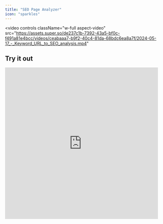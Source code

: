 ```yaml
---
title: "SEO Page Analyzer"
icon: "sparkles"
---
```


<video
  controls
  className="w-full aspect-video"
  src="https://assets.super.so/de237c1b-7392-43a5-bf0c-f491a81e4bcc/videos/ceabaaa7-b9f2-40c4-81da-68bdc6ea8a7f/2024-05-17_-_Keyword_URL_to_SEO_analysis.mp4"
></video>

## Try it out

<iframe width='100%' height='500px' src="https://app.airops.com/public_apps/57f58bf6-8e7a-4111-bfa3-b94d6d6d4594/run" title="app.airops.com" sandbox="allow-scripts allow-popups allow-forms allow-same-origin allow-top-navigation-by-user-activation " allowfullscreen="" loading="lazy" frameborder="0"></iframe>